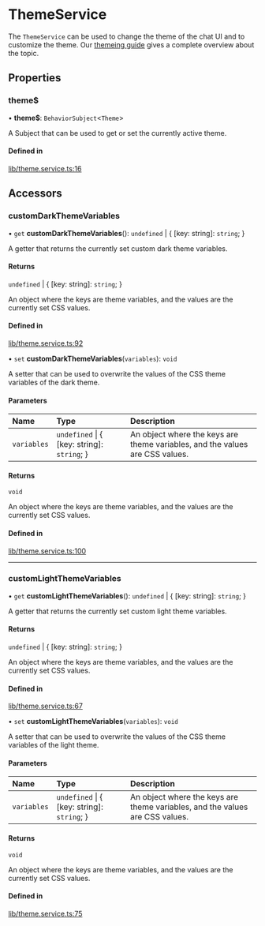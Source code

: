# ThemeService

The `ThemeService` can be used to change the theme of the chat UI and to customize the theme. Our [themeing guide](../concepts/themeing-and-css.mdx) gives a complete overview about the topic.

## Properties

### theme$

• **theme$**: `BehaviorSubject`<`Theme`\>

A Subject that can be used to get or set the currently active theme.

#### Defined in

[lib/theme.service.ts:16](https://github.com/GetStream/stream-chat-angular/blob/374aa53/projects/stream-chat-angular/src/lib/theme.service.ts#L16)

## Accessors

### customDarkThemeVariables

• `get` **customDarkThemeVariables**(): `undefined` \| { [key: string]: `string`;  }

A getter that returns the currently set custom dark theme variables.

#### Returns

`undefined` \| { [key: string]: `string`;  }

An object where the keys are theme variables, and the values are the currently set CSS values.

#### Defined in

[lib/theme.service.ts:92](https://github.com/GetStream/stream-chat-angular/blob/374aa53/projects/stream-chat-angular/src/lib/theme.service.ts#L92)

• `set` **customDarkThemeVariables**(`variables`): `void`

A setter that can be used to overwrite the values of the CSS theme variables of the dark theme.

#### Parameters

| Name | Type | Description |
| :------ | :------ | :------ |
| `variables` | `undefined` \| { [key: string]: `string`;  } | An object where the keys are theme variables, and the values are CSS values. |

#### Returns

`void`

An object where the keys are theme variables, and the values are the currently set CSS values.

#### Defined in

[lib/theme.service.ts:100](https://github.com/GetStream/stream-chat-angular/blob/374aa53/projects/stream-chat-angular/src/lib/theme.service.ts#L100)

___

### customLightThemeVariables

• `get` **customLightThemeVariables**(): `undefined` \| { [key: string]: `string`;  }

A getter that returns the currently set custom light theme variables.

#### Returns

`undefined` \| { [key: string]: `string`;  }

An object where the keys are theme variables, and the values are the currently set CSS values.

#### Defined in

[lib/theme.service.ts:67](https://github.com/GetStream/stream-chat-angular/blob/374aa53/projects/stream-chat-angular/src/lib/theme.service.ts#L67)

• `set` **customLightThemeVariables**(`variables`): `void`

A setter that can be used to overwrite the values of the CSS theme variables of the light theme.

#### Parameters

| Name | Type | Description |
| :------ | :------ | :------ |
| `variables` | `undefined` \| { [key: string]: `string`;  } | An object where the keys are theme variables, and the values are CSS values. |

#### Returns

`void`

An object where the keys are theme variables, and the values are the currently set CSS values.

#### Defined in

[lib/theme.service.ts:75](https://github.com/GetStream/stream-chat-angular/blob/374aa53/projects/stream-chat-angular/src/lib/theme.service.ts#L75)
